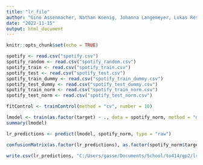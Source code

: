 ```yaml
---
title: "lr_file"
author: "Gino Assenmacher, Nathan Koenig, Johanna Langemeyer, Lukas Resch, Ben Roemer"
date: "2022-11-15"
output: html_document
---
```


```r
knitr::opts_chunk$set(echo = TRUE)
```

```r

spotify <- read.csv("spotify.csv")
spotify_random <- read.csv("spotify_random.csv")
spotify_train <- read.csv("spotify_train.csv")
spotify_test <- read.csv("spotify_test.csv")
spotify_train_dummy <- read.csv("spotify_train_dummy.csv")
spotify_test_dummy <- read.csv("spotify_test_dummy.csv")
spotify_train_norm <- read.csv("spotify_train_norm.csv")
spotify_test_norm <- read.csv("spotify_test_norm.csv")

```


```r

fitControl <- trainControl(method = "cv", number = 10)

lmodel <- train(as.factor(target) ~ ., data = spotify_norm, method = "glm", trControl = fitControl, family = "binomial")
summary(lmodel)

lr_predictions <- predict(lmodel, spotify_norm, type = "raw")

confusionMatrix(as.factor(lr_predictions), as.factor(spotify_norm$target), positive = "1")

write.csv(lr_predictions, "C:/Users/gasse/Documents/School/to414/gp2/lr_predictions.csv", row.names = FALSE)

```

